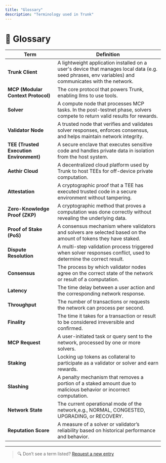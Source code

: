 ```yaml
---
title: "Glossary"
description: "Terminology used in Trunk"
---
```


# 📘 Glossary

| **Term**                      | **Definition**                                                                                                                                     |
|------------------------------|------------------------------------------------------------------------------------------------------------------------------------------------------|
| **Trunk Client**             | A lightweight application installed on a user's device that manages local data (e.g. seed phrases, env variables) and communicates with the network. |
| **MCP (Modular Context Protocol)** | The core protocol that powers Trunk, enabling llms to use tools.                                      |
| **Solver**                   | A compute node that processes MCP tasks. In the post-testnet phase, solvers compete to return valid results for rewards.                            |
| **Validator Node**           | A trusted node that verifies and validates solver responses, enforces consensus, and helps maintain network integrity.                             |
| **TEE (Trusted Execution Environment)** | A secure enclave that executes sensitive code and handles private data in isolation from the host system.                  |
| **Aethir Cloud**             | A decentralized cloud platform used by Trunk to host TEEs for off-device private computation.                                                      |
| **Attestation**              | A cryptographic proof that a TEE has executed trusted code in a secure environment without tampering.                                               |
| **Zero-Knowledge Proof (ZKP)** | A cryptographic method that proves a computation was done correctly without revealing the underlying data.                                          |
| **Proof of Stake (PoS)**     | A consensus mechanism where validators and solvers are selected based on the amount of tokens they have staked.                                     |
| **Dispute Resolution**       | A multi-step validation process triggered when solver responses conflict, used to determine the correct result.                                    |
| **Consensus**                | The process by which validator nodes agree on the correct state of the network or result of a computation.                                          |
| **Latency**                  | The time delay between a user action and the corresponding network response.                                                                        |
| **Throughput**               | The number of transactions or requests the network can process per second.                                                                          |
| **Finality**                 | The time it takes for a transaction or result to be considered irreversible and confirmed.                                                          |
| **MCP Request**              | A user-initiated task or query sent to the network, processed by one or more solvers.                                                               |
| **Staking**                  | Locking up tokens as collateral to participate as a validator or solver and earn rewards.                                                           |
| **Slashing**                 | A penalty mechanism that removes a portion of a staked amount due to malicious behavior or incorrect computation.                                   |
| **Network State**            | The current operational mode of the network,e.g., NORMAL, CONGESTED, UPGRADING, or RECOVERY.                                                        |
| **Reputation Score**         | A measure of a solver or validator’s reliability based on historical performance and behavior.                                                      |

---

> 🔍 Don’t see a term listed? [Request a new entry](https://github.com/trunk/docs/issues)
